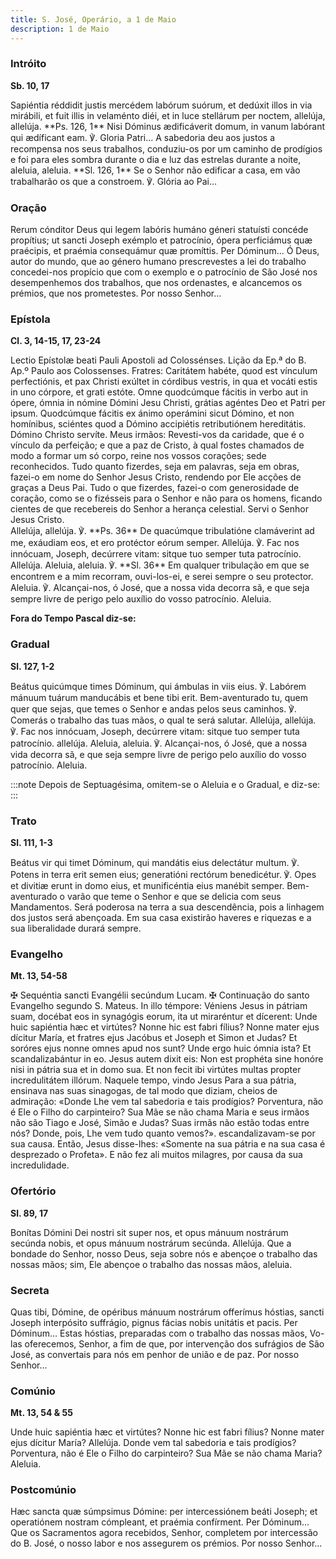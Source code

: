 ```yaml
---
title: S. José, Operário, a 1 de Maio
description: 1 de Maio
---
```


### Intróito

**Sb. 10, 17**

<div class="side-by-side not-content">
  <span>
    Sapiéntia réddidit justis mercédem labórum suórum, et dedúxit illos in via
    mirábili, et fuit illis in velaménto diéi, et in luce stellárum per noctem,
    allelúja, allelúja. **Ps. 126, 1** Nisi Dóminus ædificáverit domum, in vanum
    labórant qui ædíficant eam. ℣. Gloria Patri...
  </span>
  <span>
    A sabedoria deu aos justos a recompensa nos seus trabalhos, conduziu-os por
    um caminho de prodígios e foi para eles sombra durante o dia e luz das
    estrelas durante a noite, aleluia, aleluia. **Sl. 126, 1** Se o Senhor não
    edificar a casa, em vão trabalharão os que a constroem. ℣. Glória ao Pai...
  </span>
</div>

### Oração

<div class="side-by-side not-content">
  <span>
    Rerum cónditor Deus qui legem labóris humáno géneri statuísti concéde
    propítius; ut sancti Joseph exémplo et patrocínio, ópera perficiámus quæ
    praécipis, et praémia consequámur quæ promíttis. Per Dóminum...
  </span>
  <span>
    Ó Deus, autor do mundo, que ao género humano prescrevestes a lei do trabalho
    concedei-nos propício que com o exemplo e o patrocínio de São José nos
    desempenhemos dos trabalhos, que nos ordenastes, e alcancemos os prémios,
    que nos prometestes. Por nosso Senhor...
  </span>
</div>

### Epístola

**Cl. 3, 14-15, 17, 23-24**

<div class="side-by-side not-content">
  <span>Lectio Epístolæ beati Pauli Apostoli ad Colossénses.</span>
  <span>Lição da Ep.ª do B. Ap.º Paulo aos Colossenses.</span>
  <span>
    Fratres: Caritátem habéte, quod est vínculum perfectiónis, et pax Christi
    exúltet in córdibus vestris, in qua et vocáti estis in uno córpore, et grati
    estóte. Omne quodcúmque fácitis in verbo aut in ópere, ómnia in nómine
    Dómini Jesu Christi, grátias agéntes Deo et Patri per ipsum. Quodcúmque
    fácitis ex ánimo operámini sicut Dómino, et non homínibus, sciéntes quod a
    Dómino accipiétis retributiónem hereditátis. Dómino Christo servíte.
  </span>
  <span>
    Meus irmãos: Revesti-vos da caridade, que é o vínculo da perfeição; e que a
    paz de Cristo, à qual fostes chamados de modo a formar um só corpo, reine
    nos vossos corações; sede reconhecidos. Tudo quanto fizerdes, seja em
    palavras, seja em obras, fazei-o em nome do Senhor Jesus Cristo, rendendo
    por Ele acções de graças a Deus Pai. Tudo o que fizerdes, fazei-o com
    generosidade de coração, como se o fizésseis para o Senhor e não para os
    homens, ficando cientes de que recebereis do Senhor a herança celestial.
    Servi o Senhor Jesus Cristo.
  </span>
</div>

<div class="side-by-side not-content">
  <span>
    Allelúja, allelúja. ℣. **Ps. 36** De quacúmque tribulatióne clamáverint ad
    me, exáudiam eos, et ero protéctor eórum semper. Allelúja. ℣. Fac nos
    innócuam, Joseph, decúrrere vitam: sitque tuo semper tuta patrocínio.
    Allelúja.
  </span>
  <span>
    Aleluia, aleluia. ℣. **Sl. 36** Em qualquer tribulação em que se encontrem e
    a mim recorram, ouvi-los-ei, e serei sempre o seu protector. Aleluia. ℣.
    Alcançai-nos, ó José, que a nossa vida decorra sã, e que seja sempre livre
    de perigo pelo auxílio do vosso patrocínio. Aleluia.
  </span>
</div>

**Fora do Tempo Pascal diz-se:**

### Gradual

**Sl. 127, 1-2**

<div class="side-by-side not-content">
  <span>
    Beátus quicúmque times Dóminum, qui ámbulas in viis eius. ℣. Labórem mánuum
    tuárum manducábis et bene tibi erit.
  </span>
  <span>
    Bem-aventurado tu, quem quer que sejas, que temes o Senhor e andas pelos
    seus caminhos. ℣. Comerás o trabalho das tuas mãos, o qual te será salutar.
  </span>
  <span>
    Allelúja, allelúja. ℣. Fac nos innócuam, Joseph, decúrrere vitam: sitque tuo
    semper tuta patrocínio. allelúja.
  </span>
  <span>
    Aleluia, aleluia. ℣. Alcançai-nos, ó José, que a nossa vida decorra sã, e
    que seja sempre livre de perigo pelo auxílio do vosso patrocínio. Aleluia.
  </span>
</div>

:::note
Depois de Septuagésima, omitem-se o Aleluia e o Gradual, e diz-se:
:::

### Trato

**Sl. 111, 1-3**

<div class="side-by-side not-content">
  <span>
    Beátus vir qui timet Dóminum, qui mandátis eius delectátur multum. ℣. Potens
    in terra erit semen eius; generatióni rectórum benedicétur. ℣. Opes et
    divitiæ erunt in domo eius, et munificéntia eius manébit semper.
  </span>
  <span>
    Bem-aventurado o varão que teme o Senhor e que se delicia com seus
    Mandamentos. Será poderosa na terra a sua descendência, pois a linhagem dos
    justos será abençoada. Em sua casa existirão haveres e riquezas e a sua
    liberalidade durará sempre.
  </span>
</div>

### Evangelho

**Mt. 13, 54-58**

<div class="side-by-side not-content">
  <span>
    <span class="text-red-500">✠</span> Sequéntia sancti Evangélii secúndum
    Lucam.
  </span>
  <span>
    <span class="text-red-500">✠</span> Continuação do santo Evangelho segundo
    S. Mateus.
  </span>
  <span>
    In illo témpore: Véniens Jesus in pátriam suam, docébat eos in synagógis
    eorum, ita ut miraréntur et dícerent: Unde huic sapiéntia hæc et virtútes?
    Nonne hic est fabri fílius? Nonne mater ejus dícitur María, et fratres ejus
    Jacóbus et Joseph et Simon et Judas? Et soróres ejus nonne omnes apud nos
    sunt? Unde ergo huic ómnia ista? Et scandalizabántur in eo. Jesus autem
    dixit eis: Non est prophéta sine honóre nisi in pátria sua et in domo sua.
    Et non fecit ibi virtútes multas propter incredulitátem illórum.
  </span>
  <span>
    Naquele tempo, vindo Jesus Para a sua pátria, ensinava nas suas sinagogas,
    de tal modo que diziam, cheios de admiração: «Donde Lhe vem tal sabedoria e
    tais prodígios? Porventura, não é Ele o Filho do carpinteiro? Sua Mãe se não
    chama Maria e seus irmãos não são Tiago e José, Simão e Judas? Suas irmãs
    não estão todas entre nós? Donde, pois, Lhe vem tudo quanto vemos?».
    escandalizavam-se por sua causa. Então, Jesus disse-lhes: «Somente na sua
    pátria e na sua casa é desprezado o Profeta». E não fez ali muitos milagres,
    por causa da sua incredulidade.
  </span>
</div>

### Ofertório

**Sl. 89, 17**

<div class="side-by-side not-content">
  <span>
    Bonítas Dómini Dei nostri sit super nos, et opus mánuum nostrárum secúnda
    nobis, et opus mánuum nostrárum secúnda. Allelúja.
  </span>
  <span>
    Que a bondade do Senhor, nosso Deus, seja sobre nós e abençoe o trabalho das
    nossas mãos; sim, Ele abençoe o trabalho das nossas mãos, aleluia.
  </span>
</div>

### Secreta

<div class="side-by-side not-content">
  <span>
    Quas tibi, Dómine, de opéribus mánuum nostrárum offerímus hóstias, sancti
    Joseph interpósito suffrágio, pignus fácias nobis unitátis et pacis. Per
    Dóminum...
  </span>
  <span>
    Estas hóstias, preparadas com o trabalho das nossas mãos, Vo-las oferecemos,
    Senhor, a fim de que, por intervenção dos sufrágios de São José, as
    convertais para nós em penhor de união e de paz. Por nosso Senhor...
  </span>
</div>

### Comúnio

**Mt. 13, 54 & 55**

<div class="side-by-side not-content">
  <span>
    Unde huic sapiéntia hæc et virtútes? Nonne hic est fabri fílius? Nonne mater
    ejus dícitur María? Allelúja.
  </span>
  <span>
    Donde vem tal sabedoria e tais prodígios? Porventura, não é Ele o Filho do
    carpinteiro? Sua Mãe se não chama Maria? Aleluia.
  </span>
</div>

### Postcomúnio

<div class="side-by-side not-content">
  <span>
    Hæc sancta quæ súmpsimus Dómine: per intercessiónem beáti Joseph; et
    operatiónem nostram cómpleant, et praémia confírment. Per Dóminum...
  </span>
  <span>
    Que os Sacramentos agora recebidos, Senhor, completem por intercessão do B.
    José, o nosso labor e nos assegurem os prémios. Por nosso Senhor...
  </span>
</div>
